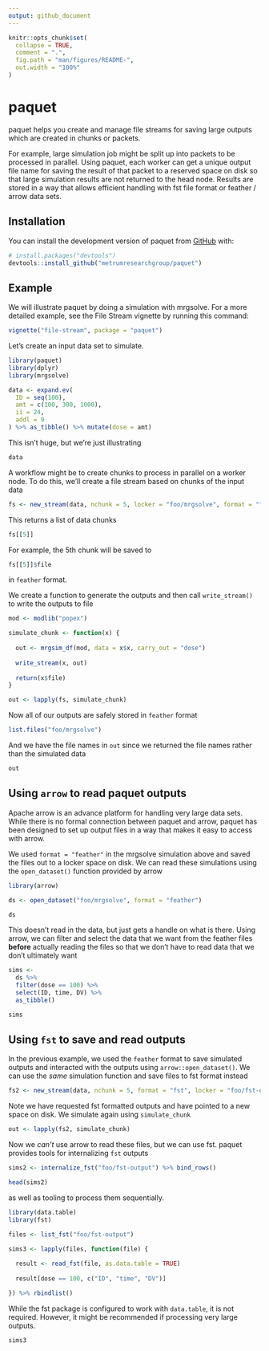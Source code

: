 ```yaml
---
output: github_document
---
```


<!-- README.md is generated from README.Rmd. Please edit that file -->

```r
knitr::opts_chunk$set(
  collapse = TRUE,
  comment = ".",
  fig.path = "man/figures/README-",
  out.width = "100%"
)
```

# paquet

<!-- badges: start -->
<!-- badges: end -->

paquet helps you create and manage file streams for saving large outputs which 
are created in chunks or packets. 

For example, large simulation job might be split up into packets to be processed 
in parallel. Using paquet, each worker can get a unique output file name for 
saving the result of that packet to a reserved space on disk so that large 
simulation results are not returned to the head node. Results are stored in a 
way that allows efficient handling with fst file format or feather / arrow 
data sets.

## Installation

You can install the development version of paquet from 
[GitHub](https://github.com/metrumresearchgroup/paquet) with:

``` r
# install.packages("devtools")
devtools::install_github("metrumresearchgroup/paquet")
```

## Example 

We will illustrate paquet by doing a simulation with mrgsolve. For a more 
detailed example, see the File Stream vignette by running this command:

```r
vignette("file-stream", package = "paquet")
```

Let's create an input data set to simulate. 

```r
library(paquet)
library(dplyr)
library(mrgsolve)

data <- expand.ev(
  ID = seq(100), 
  amt = c(100, 300, 1000), 
  ii = 24, 
  addl = 9
) %>% as_tibble() %>% mutate(dose = amt)
```

This isn't huge, but we're just illustrating
```r
data
```

A workflow might be to create chunks to process in parallel on a worker node. 
To do this, we'll create a file stream based on chunks of the input data

```r
fs <- new_stream(data, nchunk = 5, locker = "foo/mrgsolve", format = "feather")
```

This returns a list of data chunks

```r
fs[[5]]
```

For example, the 5th chunk will be saved to 

```r
fs[[5]]$file
```

in `feather` format. 

We create a function to generate the outputs and then call `write_stream()` to 
write the outputs to file

```r
mod <- modlib("popex")

simulate_chunk <- function(x) {
  
  out <- mrgsim_df(mod, data = x$x, carry_out = "dose")  
  
  write_stream(x, out)
  
  return(x$file)
}

out <- lapply(fs, simulate_chunk)
```

Now all of our outputs are safely stored in `feather` format

```r
list.files("foo/mrgsolve")
```

And we have the file names in `out` since we returned the file names rather than
the simulated data

```r
out
```

## Using `arrow` to read paquet outputs

Apache arrow is an advance platform for handling very large data sets. While 
there is no formal connection between paquet and arrow, paquet has been designed
to set up output files in a way that makes it easy to access with arrow. 

We used `format = "feather"` in the mrgsolve simulation above and saved the 
files out to a locker space on disk. We can read these simulations using 
the `open_dataset()` function provided by arrow

```r
library(arrow)

ds <- open_dataset("foo/mrgsolve", format = "feather")

ds
```

This doesn't read in the data, but just gets a handle on what is there. Using 
arrow, we can filter and select the data that we want from the feather files 
**before** actually reading the files so that we don't have to read data that 
we don't ultimately want

```r
sims <- 
  ds %>%
  filter(dose == 100) %>% 
  select(ID, time, DV) %>% 
  as_tibble()

sims
```

## Using `fst` to save and read outputs

In the previous example, we used the `feather` format to save simulated outputs
and interacted with the outputs using `arrow::open_dataset()`. We can use the 
_same_ simulation function and save files to fst format instead


```r
fs2 <- new_stream(data, nchunk = 5, format = "fst", locker = "foo/fst-output")
```

Note we have requested fst formatted outputs and have pointed to a new space 
on disk. We simulate again using `simulate_chunk`


```r
out <- lapply(fs2, simulate_chunk)
```

Now we _can't_ use arrow to read these files, but we can use fst. paquet
provides tools for internalizing `fst` outputs


```r
sims2 <- internalize_fst("foo/fst-output") %>% bind_rows()

head(sims2)
```

as well as tooling to process them sequentially. 

```r
library(data.table)
library(fst)

files <- list_fst("foo/fst-output")

sims3 <- lapply(files, function(file) {
  
  result <- read_fst(file, as.data.table = TRUE)
  
  result[dose == 100, c("ID", "time", "DV")]

}) %>% rbindlist()
```

While the fst package is configured to work with `data.table`, it is not 
required. However, it might be recommended if processing very large outputs.

```r
sims3
```


